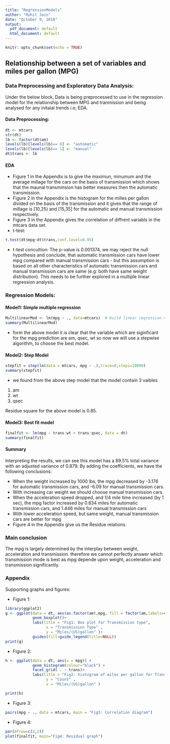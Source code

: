 ```yaml
---
title: "RegressionModels"
author: "Rohit Jain"
date: "October 9, 2018"
output:
  pdf_document: default
  html_document: default
---
```


```r
knitr::opts_chunk$set(echo = TRUE)
```
##  Relationship between a set of variables and miles per gallon (MPG)

### Data Preprocessing and Exploratory Data Analysis:

Under the below block, Data is being preprocessed to use in the regression model for the relationship between MPG and tranmission and being analysed for any initaial trends i.e; EDA. 

#### Data Preprocessing:
```r
dt <- mtcars
str(dt)
lb <- factor(dt$am)
levels(lb)[levels(lb)== 0] <- "automatic"
levels(lb)[levels(lb)== 1] <- "manual"
dt$trans <- lb
```

#### EDA

* Figure 1 in the Appendix is to give the maximun, minumum and the average millage for the cars on the basis of transmission which shows that the maunal transmmsion has better measures then the automatic transmission.
* Figure 2 in the Appendix is the histogram for the milles per gallon divided on the basis of the transmission and it gives that the range of millage is [10,25) and [15,35] for the automatic and manual transmission respectively.
* Figure 3 in the Appendix gives the correlation of diffrent variabls in the mtcars data set.
* t-test:
```r
t.test(dt$mpg~dt$trans,conf.level=0.95)
```
* t-test concultion: The p-value is 0.001374, we may reject the null hypothesis and conclude, that automatic transmission cars have lower mpg compared with manual transmission cars - but this assumption is based on all other characteristics of automatic transmission cars and manual transmission cars are same (e.g: both have same weight distribution). This needs to be further explored in a multiple linear regression analysis.


### Regression Models:

#### Model1: Simple multiple regression

```r
MultilinearMod <- lm(mpg ~ ., data=mtcars)  # build linear regression model on full data
summary(MultilinearMod)
```
* form the above model it is clear that the variable which are siginficant for the mpg prediction are am, qsec, wt so now we will use a stepwise algorithm, to choose the best model.

#### Model2: Step Model

```r
stepfit = step(lm(data = mtcars, mpg ~ .),trace=0,steps=10000)
summary(stepfit)
```
* we found from the above step model that the model contain 3 vaibles 
1. am
2. wt
3. qsec 

Residue square for the above model is 0.85.

#### Model3: Best fit model

```r
finalfit <- lm(mpg ~ trans:wt + trans:qsec, data = dt)
summary(finalfit)

```

#### Summary
Interpreting the results, we can see this model has a 89.5% total variance with an adjusted variance of 0.879. By adding the coefficients, we have the following conclusions:

* When the weight increased by 1000 lbs, the mpg decreased by -3.176 for automatic transmission cars, and -6.09 for manual transmission cars.
* With increasing car weight we should choose manual transmission cars.
* When the acceleration speed dropped, and 1/4 mile time increased (by 1 sec), the mpg factor increased by 0.834 miles for automatic transmission cars, and 1.446 miles for manual transmission cars
* With lower acceleration speed, but same weight, manual transmission cars are better for mpg
* Figure 4 in the Appendix give us the Residue relations.

### Main conclusion
The mpg is largely determined by the interplay between weight, acceleration and transmission.
therefore we cannot perfectly answer which transmission mode is best as mpg depende upon weight, acceleration and transmission significantly. 


### Appendix

Supporting graphs and figures:

* Figure 1:

```r
library(ggplot2)
g <- ggplot(data = dt, aes(as.factor(am),mpg, fill = factor(am,labels=c("automatic","manual"))))+
            geom_boxplot()+
            labs(title = "Fig1: Box plot for Transmission type", 
                  x = "Transmission Type" ,
                  y = "Miles/(US)gallon" )+
            guides(fill=guide_legend(title=NULL))
print(g)
```

* Figure 2:

```r

h <- ggplot(data = dt, aes(x = mpg)) +
            geom_histogram(colour="black") +
            facet_grid( . ~ trans)+
            labs(title = "Fig2: histogram of miles per gallon for Transmission type", 
                  y = "Count" ,
                  x = "Miles/(US)gallon" )

print(h)
```

* Figure 3:

```r
pairs(mpg ~ ., data = mtcars, main = "Fig3: Correlation diagram")
```

* Figure 4:

```r
par(mfrow=c(2,2))    
plot(finalfit, main="Fig4: Residual graph")
```
